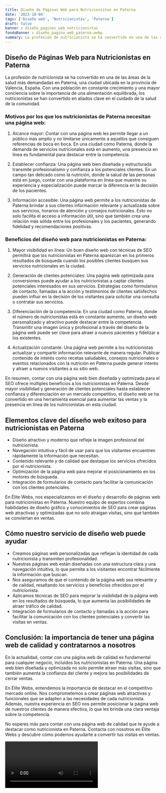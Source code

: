 ```yaml
---
title: Diseño de Páginas Web para Nutricionistas en Paterna
date: '2023-10-04'
tags: ['Diseño web', 'Nutricionistas', 'Paterna']
draft: false
banner : diseño_paginas_web_nutricionistas
fondoBanner : diseño_pagina_web_paterna.webp
summary: La profesión de nutricionista se ha convertido en una de las áreas de la salud más demandadas en Paterna, una ciudad ubicada en la provincia de Valencia, España. Con una población en constante crecimiento y una mayor conciencia sobre la importancia de una alimentación equilibrada, los nutricionistas se han convertido en aliados clave en el cuidado de la salud de la comunidad.
---
```


## Diseño de Páginas Web para Nutricionistas en Paterna

La profesión de nutricionista se ha convertido en una de las áreas de la salud más demandadas en Paterna, una ciudad ubicada en la provincia de Valencia, España. Con una población en constante crecimiento y una mayor conciencia sobre la importancia de una alimentación equilibrada, los nutricionistas se han convertido en aliados clave en el cuidado de la salud de la comunidad.

### Motivos por los que los nutricionistas de Paterna necesitan una página web:

1. Alcance mayor: Contar con una página web les permite llegar a un público más amplio y no limitarse únicamente a aquellos que consiguen referencias de boca en boca. En una ciudad como Paterna, donde la demanda de servicios nutricionales está en aumento, una presencia en línea es fundamental para destacar entre la competencia.

2. Establecer confianza: Una página web bien diseñada y estructurada transmite profesionalismo y confianza a los potenciales clientes. En un campo tan delicado como la nutrición, donde la salud de las personas está en juego, contar con una plataforma en línea que muestre su experiencia y especialización puede marcar la diferencia en la decisión de los pacientes.

3. Información accesible: Una página web permite a los nutricionistas de Paterna brindar a sus clientes información relevante y actualizada sobre sus servicios, horarios de atención y consejos nutricionales. Esto no solo facilita el acceso a información útil, sino que también crea una relación más sólida entre los profesionales y los pacientes, generando fidelidad y recomendaciones positivas.

### Beneficios del diseño web para nutricionistas en Paterna:

1. Mayor visibilidad en línea: Un buen diseño web con técnicas de SEO permitirá que los nutricionistas en Paterna aparezcan en los primeros resultados de búsqueda cuando los posibles clientes busquen sus servicios nutricionales en la ciudad.

2. Generación de clientes potenciales: Una página web optimizada para conversiones puede ayudar a los nutricionistas a captar clientes potenciales interesados en sus servicios. Estrategias como formularios de contacto, llamadas a la acción y testimonios de clientes satisfechos pueden influir en la decisión de los visitantes para solicitar una consulta o contratar sus servicios.

3. Diferenciación de la competencia: En una ciudad como Paterna, donde el número de nutricionistas está en constante aumento, un diseño web personalizado y atractivo puede destacar entre la competencia. Transmitir una imagen única y profesional a través del diseño de la página web puede ser clave para atraer a nuevos pacientes y fidelizar a los existentes.

4. Actualización constante: Una página web permite a los nutricionistas actualizar y compartir información relevante de manera regular. Publicar contenido de interés como recetas saludables, consejos nutricionales o eventos relacionados con la nutrición en Paterna puede generar interés y atraer a nuevos visitantes a su sitio web.

En resumen, contar con una página web bien diseñada y optimizada para el SEO ofrece múltiples beneficios a los nutricionistas en Paterna. Desde mayor visibilidad y generación de clientes potenciales hasta establecer confianza y diferenciación en un mercado competitivo, el diseño web se ha convertido en una herramienta esencial para aumentar las ventas y la presencia en línea de los nutricionistas en esta ciudad.

<GifSeo />

<Cta />

## Elementos clave del diseño web exitoso para nutricionistas en Paterna

- Diseño atractivo y moderno que refleje la imagen profesional del nutricionista.
- Navegación intuitiva y fácil de usar para que los visitantes encuentren rápidamente la información que necesitan.
- Contenido relevante y de calidad que destaque los servicios ofrecidos por el nutricionista.
- Optimización de la página web para mejorar el posicionamiento en los motores de búsqueda.
- Integración de formularios de contacto para facilitar la comunicación con los clientes potenciales.

En Élite Webs, nos especializamos en el diseño y desarrollo de páginas web para nutricionistas en Paterna. Nuestro equipo de expertos combina habilidades de diseño gráfico y conocimientos de SEO para crear páginas web atractivas y optimizadas que no solo atraigan visitas, sino que también se conviertan en ventas.

## Cómo nuestro servicio de diseño web puede ayudar

- Creamos páginas web personalizadas que reflejan la identidad de cada nutricionista y transmiten profesionalidad.
- Nuestras páginas web están diseñadas con una estructura clara y una navegación intuitiva, lo que permite a los visitantes encontrar fácilmente la información que buscan.
- Nos aseguramos de que el contenido de la página web sea relevante y de calidad, resaltando los servicios y beneficios ofrecidos por el nutricionista.
- Aplicamos técnicas de SEO para mejorar la visibilidad de la página web en los resultados de búsqueda, lo que aumenta las posibilidades de atraer tráfico de calidad.
- Integración de formularios de contacto y llamadas a la acción para facilitar la comunicación con los clientes potenciales y convertir las visitas en ventas.

## Conclusión: la importancia de tener una página web de calidad y contratarnos a nosotros

En la actualidad, contar con una página web de calidad es fundamental para cualquier negocio, incluidos los nutricionistas en Paterna. Una página web bien diseñada y optimizada no solo permite atraer más visitas, sino que también aumenta la confianza del cliente y mejora las posibilidades de cerrar ventas.

En Élite Webs, entendemos la importancia de destacar en el competitivo mercado online. Nos comprometemos a crear páginas web atractivas y funcionales que se adapten a las necesidades de cada nutricionista. Además, nuestra experiencia en SEO nos permite posicionar la página web de nuestros clientes de manera efectiva, lo que les brinda una clara ventaja sobre la competencia.

No esperes más para contar con una página web de calidad que te ayude a destacar como nutricionista en Paterna. Contacta con nosotros en Élite Webs y descubre cómo podemos ayudarte a convertir tus visitas en ventas.

<Video />

<CtaBot job='Nutricionistas' city='Paterna'/>

<Gmaps query='Paterna+españa+maps' />